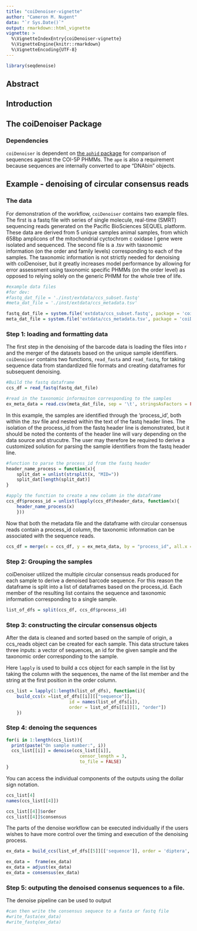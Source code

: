 ```yaml
---
title: "coiDenoiser-vignette"
author: "Cameron M. Nugent"
data: "`r Sys.Date()`"
output: rmarkdown::html_vignette
vignette: >
  %\VignetteIndexEntry{coiDenoiser-vignette}
  %\VignetteEngine{knitr::rmarkdown}
  %\VignetteEncoding{UTF-8}
---
```


```r
library(seqdenoise)
```

## Abstract


## Introduction


## The coiDenoiser Package

### Dependencies
`coiDenoiser` is dependent on [the `aphid` package](https://github.com/shaunpwilkinson/aphid) for comparison of sequences against the COI-5P PHMMs. The `ape` is also a requirement because sequences are internally converted to ape "DNAbin" objects. 

## Example - denoising of circular consensus reads


### The data

For demonstration of the workflow, `coiDenoiser` contains two example files. The first is a fastq file with series of single molecule, real-time (SMRT) sequencing reads generated on the Pacific BioSciences SEQUEL platform. These data are derived from 5 unique samples animal samples, from which 658bp amplicons of the mitochondrial cyctochrom c oxidase I gene were isolated and sequenced. The second file is a .tsv with taxonomic information (on the order and family levels) corresponding to each of the samples. The taxonomic information is not strictly needed for denoising with coiDenoiser, but it greatly increases model performance by allowing for error assessment using taxonomic specific PHMMs (on the order level) as opposed to relying solely on the generic PHMM for the whole tree of life.

```r
#example data files 
#for dev:
#fastq_dat_file = './inst/extdata/ccs_subset.fastq'
#meta_dat_file = './inst/extdata/ccs_metadata.tsv'

fastq_dat_file = system.file('extdata/ccs_subset.fastq', package = 'coiDenoiser')
meta_dat_file = system.file('extdata/ccs_metadata.tsv', package = 'coiDenoiser')
```


### Step 1: loading and formatting data

The first step in the denoising of the barcode data is loading the files into r and the merger of the datasets based on the unique sample identifiers. `coiDenoiser` contains two functions, `read_fasta` and `read_fastq`, for taking sequence data from standardized file formats and creating dataframes for subsequent denoising.

```r
#Build the fastq dataframe
ccs_df = read_fastq(fastq_dat_file)

#read in the taxonomic informaiton corresponding to the samples
ex_meta_data = read.csv(meta_dat_file, sep = '\t', stringsAsFactors = FALSE)

```

In this example, the samples are identified through the 'process_id', both within the .tsv file and nested within the text of the fastq header lines. The isolation of the process_id from the fastq header line is demonstrated, but it should be noted the contents of the header line will vary depending on the data source and strucutre. The user may therefore be required to derive a customized solution for parsing the sample identifiers from the fastq header line.

```r
#function to parse the process_id from the fastq header
header_name_process = function(x){
	split_dat = unlist(strsplit(x, "MID="))
	split_dat[length(split_dat)]
}

#apply the function to create a new column in the dataframe
ccs_df$process_id = unlist(lapply(ccs_df$header_data, function(x){
	header_name_process(x)
	}))

```

Now that both the metadata file and the dataframe with circular consensus reads contain a process_id column, the taxonomic information can be associated with the sequence reads.
```r
ccs_df = merge(x = ccs_df, y = ex_meta_data, by = "process_id", all.x = TRUE)
```


### Step 2: Grouping the samples
coiDenoiser utilized the multiple circular consensus reads produced for each sample to derive a denoised barcode sequence. For this reason the dataframe is split into a list of dataframes based on the process_id. Each member of the resulting list contains the sequence and taxonomic information corresponding to a single sample.
```r
list_of_dfs = split(ccs_df, ccs_df$process_id)
```


### Step 3: constructing the circular consensus objects
After the data is cleaned and sorted based on the sample of origin, a ccs_reads object can be created for each sample. This data structure takes three inputs: a vector of sequences, an id for the given sample and the taxonomic order corresponding to the sample.

Here `lapply` is used to build a ccs object for each sample in the list by taking the column with the sequences, the name of the list member and the string at the first position in the order column.

```r
ccs_list = lapply(1:length(list_of_dfs), function(i){
	build_ccs(x =list_of_dfs[[i]][["sequence"]],
						id = names(list_of_dfs[i]),
						order = list_of_dfs[[i]][1, "order"])
	})
```

### Step 4: denoing the sequences 


```r

for(i in 1:length(ccs_list)){
  print(paste("On sample number:", i))
  ccs_list[[i]] = denoise(ccs_list[[i]],
                        	censor_length = 3,
                        	to_file = FALSE)
}

```


You can access the individual components of the outputs using the dollar sign notation.

```r
ccs_list[4]
names(ccs_list[[4]])

ccs_list[[4]]$order
ccs_list[[4]]$consensus
```

The parts of the denoise workflow can be executed individually if the users wishes to have more control over the timing and execution of the denoising process.
```r

ex_data = build_ccs(list_of_dfs[[5]][['sequence']], order = 'diptera', id = 'PACBC7697-16')

ex_data =  frame(ex_data)
ex_data = adjust(ex_data)
ex_data = consensus(ex_data)

```

### Step 5: outputing the denoised consenus sequences to a file.

The denoise pipeline can be used to output  


```r

#can then write the consensus sequece to a fasta or fastq file
#write_fasta(ex_data)
#write_fastq(ex_data)

```


